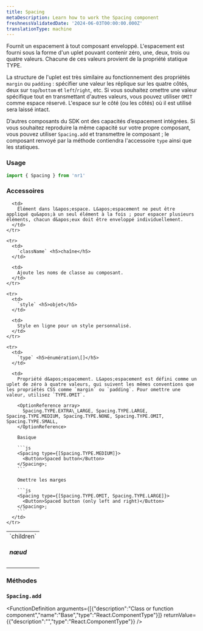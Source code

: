 ```yaml
---
title: Spacing
metaDescription: Learn how to work the Spacing component
freshnessValidatedDate: '2024-06-03T00:00:00.000Z'
translationType: machine
---
```


Fournit un espacement à tout composant enveloppé. L&apos;espacement est fourni sous la forme d&apos;un uplet pouvant contenir zéro, une, deux, trois ou quatre valeurs. Chacune de ces valeurs provient de la propriété statique TYPE.

La structure de l&apos;uplet est très similaire au fonctionnement des propriétés `margin` ou `padding` : spécifier une valeur les réplique sur les quatre côtés, deux sur `top`/`bottom` et `left`/`right`, etc. Si vous souhaitez omettre une valeur spécifique tout en transmettant d&apos;autres valeurs, vous pouvez utiliser `OMIT` comme espace réservé. L&apos;espace sur le côté (ou les côtés) où il est utilisé sera laissé intact.

D’autres composants du SDK ont des capacités d’espacement intégrées. Si vous souhaitez reproduire la même capacité sur votre propre composant, vous pouvez utiliser `Spacing.add` et transmettre le composant ; le composant renvoyé par la méthode contiendra l&apos;accessoire `type` ainsi que les statiques.

### Usage

```js
import { Spacing } from 'nr1'
```

### Accessoires

<table>
  <tbody>
    <tr>
      <td>
        `children` <h5>nœud</h5>
      </td>

      <td>
        Élément dans l&apos;espace. L&apos;espacement ne peut être appliqué qu&apos;à un seul élément à la fois ; pour espacer plusieurs éléments, chacun d&apos;eux doit être enveloppé individuellement.
      </td>
    </tr>

    <tr>
      <td>
        `className` <h5>chaîne</h5>
      </td>

      <td>
        Ajoute les noms de classe au composant.
      </td>
    </tr>

    <tr>
      <td>
        `style` <h5>objet</h5>
      </td>

      <td>
        Style en ligne pour un style personnalisé.
      </td>
    </tr>

    <tr>
      <td>
        `type` <h5>énumération\[]</h5>
      </td>

      <td>
        Propriété d&apos;espacement. L&apos;espacement est défini comme un uplet de zéro à quatre valeurs, qui suivent les mêmes conventions que les propriétés CSS comme `margin` ou `padding`. Pour omettre une valeur, utilisez `TYPE.OMIT`.

        <OptionReference array>
          Spacing.TYPE.EXTRA\_LARGE, Spacing.TYPE.LARGE, Spacing.TYPE.MEDIUM, Spacing.TYPE.NONE, Spacing.TYPE.OMIT, Spacing.TYPE.SMALL,
        </OptionReference>

        Basique

        ```js
        <Spacing type={[Spacing.TYPE.MEDIUM]}>
          <Button>Spaced button</Button>
        </Spacing>;            
        ```

        Omettre les marges

        ```js
        <Spacing type={[Spacing.TYPE.OMIT, Spacing.TYPE.LARGE]}>
          <Button>Spaced button (only left and right)</Button>
        </Spacing>; 
        ```
      </td>
    </tr>
  </tbody>
</table>

### Méthodes

### `Spacing.add`

<FunctionDefinition arguments={[{"description":"Class or function component","name":"Base","type":"React.ComponentType"}]} returnValue={{"description":"","type":"React.ComponentType"}} />